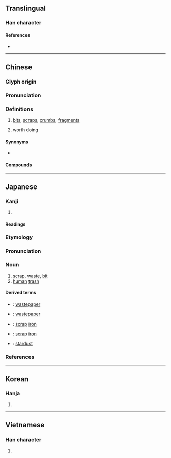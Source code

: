 {{character info/new}}
==Translingual==

===Han character===
{{Han char|rn=44|rad=尸|as=07|sn=10|four=77227|canj=SFB|ids=⿸尸肖}}

====References====
* {{Han ref|kx=0302.040|dkj=07709|dj=0599.170|hdz=20975.050|uh=5C51|ud=23633|bh=AE68|bd=44648}}

----

==Chinese==
{{zh-forms}}

===Glyph origin===
{{Han etym}}

===Pronunciation===
{{zh-pron
|m=xiè
|c=sit3
|h=pfs=sep/sut
|mn=sut/xm,qz,tw:seh/zz:seeh/xm,zz,tw:sap/qz:sa̍p/siat
|mn_note=sut, seh/seeh - vernacular; sap/sa̍p - probably substitute for {{zh-l|*霎}}; siat - literary
|mn-t=siag4/siêg4/siah4/siao4/siou4/sug4
|mn-t_note=siag4/siêg4 - literary (siêg4 - Chaozhou); siah4 - vernacular; siao4/siou4 - vernacular (俗) (siou4 - Chaozhou); sug4 - in {{zh-l|*鋸屑}}
|mc=y
|oc=y
|cat=
}}

===Definitions===
{{zh-hanzi}}

# [[bit]]s, [[scrap]]s, [[crumb]]s, [[fragment]]s
#: {{zh-x|麵包屑|bread crumbs}}
# worth doing
#: {{zh-x|不屑|not worth doing}}
#: {{zh-x|不屑一顧|[[displeasing]] to [[look]] at, "to not be worth one glance"}}

====Synonyms====
* {{sense|bits}} {{q|Cantonese}} {{zh-l|碎}}

====Compounds====
{{zh-der|不屑|不屑一顧|乜乜屑屑|屑屑|屑意|屑涕|屑窣|彥國吐屑|打破頭屑|木屑|棲屑|滴屑屑|滴羞跌屑|玉屑|瑣屑|碎屑|竹頭木屑|紙屑|纖屑|羈屑|談屑|鄙屑|鋸屑|頭皮屑|飄香屑|騷屑}}

----

==Japanese==

===Kanji===
{{ja-kanji|grade=|rs=尸07}}

# {{rfdef|ja|sort=尸07}}

====Readings====
{{ja-readings
|goon=せち
|kanon=せつ
|kun=くず-<くづ-, いさぎよ-い
}}

===Etymology===
{{wikipedia|lang=ja}}
{{ja-kanjitab|くず|yomi=k}}
{{rfe|ja}}

===Pronunciation===
{{ja-pron|yomi=k|くず|acc=1|acc_ref=DJR}}

===Noun===
{{ja-noun|くず|hhira=くづ}}

# [[scrap]], [[waste]], [[bit]]
# [[human]] [[trash]]
#: {{ja-usex|[[社%会]]の'''クズ'''|しゃ%かい の '''クズ'''|'''dregs''' of society}}

====Derived terms====
{{der-top}}
* {{ja-r|紙%屑|かみ%くず}}: [[wastepaper]]
* {{ja-r|屑%紙|くず%かみ}}: [[wastepaper]]
* {{ja-r|屑%鉄|くず%てつ}}: [[scrap]] [[iron]]
* {{ja-r|鉄%屑|てつ%くず}}: [[scrap]] [[iron]]
* {{ja-r|星%屑|ほし%くず}}: [[stardust]]
{{der-bottom}}

===References===
<references/>

----

==Korean==

===Hanja===
{{ko-hanja|hangeul=설|rv=seol|mr=sŏl|y=sel}}

# {{rfdef|ko|sort=尸07}}

----

==Vietnamese==

===Han character===
{{vi-hantu|[[tiết]]|rs=尸07}}

# {{rfdef|vi|sort=尸07}}